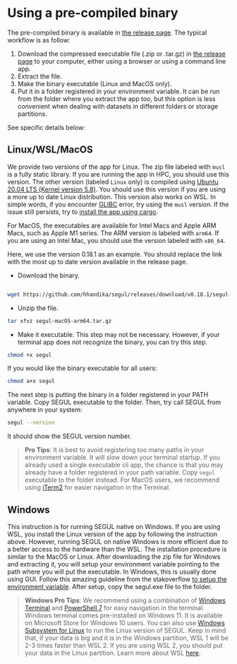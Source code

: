 # Using a pre-compiled binary

The pre-compiled binary is available in [the release page](https://github.com/hhandika/segul/releases/). The typical workflow is as follow:

1. Download the compressed executable file (.zip or .tar.gz) in [the release page](https://github.com/hhandika/segul/releases/) to your computer, either using a browser or using a command line app.
2. Extract the file.
3. Make the binary executable (Linux and MacOS only).
4. Put it in a folder registered in your environment variable. It can be run from the folder where you extract the app too, but this option is less convenient when dealing with datasets in different folders or storage partitions.

See specific details below:

## Linux/WSL/MacOS

We provide two versions of the app for Linux. The zip file labeled with `musl` is a fully static library. If you are running the app in HPC, you should use this version. The other version (labeled `Linux` only) is compiled using [Ubuntu 20.04 LTS (Kernel version 5.8)](https://github.com/actions/virtual-environments/blob/main/images/linux/Ubuntu2004-README.md). You should use this version if you are using a more up to date Linux distribution. This version also works on WSL. In simple words, if you encounter [GLIBC](https://www.gnu.org/software/libc/) error, try using the `musl` version. If the issue still persists, try to [install the app using cargo](https://docs.page/hhandika/segul-docs/install_cargo).

For MacOS, the executables are available for Intel Macs and Apple ARM Macs, such as Apple M1 series. The ARM version is labeled with `arm64`. If you are using an Intel Mac, you should use the version labeled with `x86_64`.

Here, we use the version 0.18.1 as an example. You should replace the link with the most up to date version available in the release page.

- Download the binary.

```Bash

wget https://github.com/hhandika/segul/releases/download/v0.18.1/segul-macOS-arm64.tar.gz
```

- Unzip the file.

```Bash
tar xfvz segul-macOS-arm64.tar.gz
```

- Make it executable. This step may not be necessary. However, if your terminal app does not recognize the binary, you can try this step.

```Bash
chmod +x segul
```

If you would like the binary executable for all users:

```Bash
chmod a+x segul
```

The next step is putting the binary in a folder registered in your PATH variable. Copy SEGUL executable to the folder. Then, try call SEGUL from anywhere in your system:

```Bash
segul --version
```

It should show the SEGUL version number.

> **Pro Tips**:
> It is best to avoid registering too many paths in your environment variable. It will slow down your terminal startup. If you already used a single executable cli app, the chance is that you may already have a folder registered in your path variable. Copy `segul` executable to the folder instead. For MacOS users, we recommend using [iTerm2](https://iterm2.com/) for easier navigation in the Terminal.

## Windows

This instruction is for running SEGUL native on Windows. If you are using WSL, you install the Linux version of the app by following the instruction above. However, running SEGUL on native Windows is more efficient due to a better access to the hardware than the WSL. The installation procedure is similar to the MacOS or Linux. After downloading the zip file for Windows and extracting it, you will setup your environment variable pointing to the path where you will put the executable. In Windows, this is usually done using GUI. Follow this amazing guideline from the stakoverflow [to setup the environment variable](https://stackoverflow.com/questions/44272416/how-to-add-a-folder-to-path-environment-variable-in-windows-10-with-screensho). After setup, copy the segul.exe file to the folder.

> **Windows Pro Tips**:
> We recommend using a combination of [Windows Terminal](https://learn.microsoft.com/en-us/windows/terminal/install) and [PowerShell 7](https://learn.microsoft.com/en-us/powershell/scripting/install/installing-powershell-on-windows?view=powershell-7.3) for easy navigation in the terminal. Windows terminal comes pre-installed on Windows 11. It is available on Microsoft Store for Windows 10 users. You can also use [Windows Subsystem for Linux](https://docs.microsoft.com/en-us/windows/wsl/install-win10) to run the Linux version of SEGUL. Keep in mind that, if your data is big and it is in the Windows partition, WSL 1 will be 2-3 times faster than WSL 2. If you are using WSL 2, you should put your data in the Linux partition. Learn more about WSL [here](https://docs.microsoft.com/en-us/windows/wsl/compare-versions).
